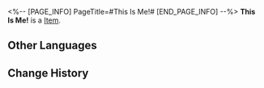 <%-- [PAGE_INFO]
PageTitle=#This Is Me!#
[END_PAGE_INFO] --%>
{{Item Infobox
|id          = 21030
|image       = Item This Is Me!.png
|type        = 
|invCategory = Light Cone
|rarity      = 4
|effect      = Light Cone for the Path of {{Color|h|Preservation}}. The Light Cone ability is only effective for characters of this Path.
|description = The girl could rock any outfit she chooses, but she was unsatisfied, judging by the dozen sets of clothing piled up behind her.<br /><br />''"Will this be the last outfit for today?"''<br /><br />She thought silently to herself and looked at the girl in the mirror. She looked extra happy on this day.
}}
{{Description|''"Okay! This is me!"''}}
'''This Is Me!''' is a [[Item]].

==Other Languages==
{{Other Languages
|en   = This Is Me!
|zhs  = 这就是我啦！
|zht  = 這就是我啦！
|ja   = これがウチだよ！
|ko   = 이게 바로 나야!
|es   = ¡Así soy yo!
|fr   = C'est moi !
|ru   = Это я!
|th   = This Is Me!
|vi   = Đó Chính Là Tôi!
|de   = Das bin ich!
|id   = This Is Me!
|pt   = Essa Sou Eu!
}}

==Change History==
{{Change History|1.0}}